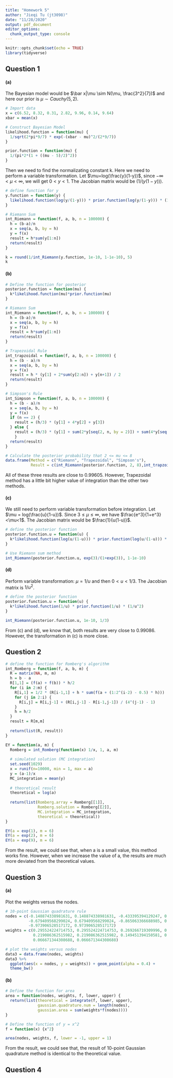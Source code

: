 ```yaml
---
title: "Homework 5"
author: "Jieqi Tu (jt3098)"
date: "11/28/2020"
output: pdf_document
editor_options: 
  chunk_output_type: console
---
```


```r
knitr::opts_chunk$set(echo = TRUE)
library(tidyverse)
```

## Question 1

#### (a)
The Bayesian model would be $\bar x|\mu \sim N(\mu, \frac{3^2}{7})$ and here our prior is $\mu \sim Cauchy(5,2)$.
```r
# Import data
x = c(6.52, 8.32, 0.31, 2.82, 9.96, 0.14, 9.64)
xbar = mean(x)

# Construct Bayesian Model
likelihood.function = function(mu) {
  1/sqrt(2*pi*9/7) * exp(-(xbar - mu)^2/(2*9/7))
}

prior.function = function(mu) {
  1/(pi*2*(1 + ((mu - 5)/2)^2))
}
```

Then we need to find the normalizating constant k. Here we need to perform a variable transformation.
Let $\mu=log(\frac{y}{1-y})$, since $-\infty<\mu<\infty$, we will get $0<y<1$.
The Jacobian matrix would be $(1/(y(1-y)))$.
```r
# define function for y
y.function = function(y) {
  likelihood.function(log(y/(1-y))) * prior.function(log(y/(1-y))) * (1/(y*(1-y)))
}

# Riemann Sum
int_Riemann = function(f, a, b, n = 100000) {
  h = (b-a)/n
  x = seq(a, b, by = h)
  y = f(x)
  result = h*sum(y[1:n])
  return(result)
}

k = round(1/int_Riemann(y.function, 1e-10, 1-1e-10), 5)
k
```

#### (b)
```r
# Define the function for posterior
posterior.function = function(mu) {
  k*likelihood.function(mu)*prior.function(mu)
}

# Riemann Sum
int_Riemann = function(f, a, b, n = 100000) {
  h = (b-a)/n
  x = seq(a, b, by = h)
  y = f(x)
  result = h*sum(y[1:n])
  return(result)
}

# Trapezoidal Rule
int_trapzoidal = function(f, a, b, n = 100000) {
  h = (b - a)/n
  x = seq(a, b, by = h)
  y = f(x)
  result = h * (y[1] + 2*sum(y[2:n]) + y[n+1]) / 2
  return(result) 
}

# Simpson's Rule
int_Simpson = function(f, a, b, n = 100000) { 
  h = (b - a)/n
  x = seq(a, b, by = h)
  y = f(x)
  if (n == 2) {
    result = (h/3) * (y[1] + 4*y[2] + y[3])
  } else {
    result = (h/3) * (y[1] + sum(2*y[seq(2, n, by = 2)]) + sum(4*y[seq(3, n-1, by = 2)]) + y[n+1])
    }
  return(result)
}

# Calculate the posterior probability that 2 <= mu <= 8
data.frame(Method = c("Riemann", "Trapezoidal", "Simpson's"),
           Result = c(int_Riemann(posterior.function, 2, 8),int_trapzoidal(posterior.function, 2, 8), int_Simpson(posterior.function, 2, 8)))
```

All of these three results are close to 0.99605. However, Trapezoidal method has a little bit higher value of integration than the other two methods.

#### (c)
We still need to perform variable transformation before integration.
Let $\mu = log(\frac{u}{1-u})$. Since $3 \le\mu \le \infty$, we have $\frac{e^3}{1+e^3}<\mu<1$. The Jacobian matrix would be $\frac{1}{u(1-u)}$.
```r
# define the posterior function
posterior.function.u = function(u) {
  k*likelihood.function(log(u/(1-u))) * prior.function(log(u/(1-u))) * (1/(u*(1-u)))
}

# Use Riemann sum method
int_Riemann(posterior.function.u, exp(3)/(1+exp(3)), 1-1e-10)
```

#### (d)
Perform variable transformation: $\mu = 1/u$ and then $0<u<1/3$. The Jacobian matrix is $1/u^2$.
```r
# define the posterior function
posterior.function.u = function(u) {
  k*likelihood.function(1/u) * prior.function(1/u) * (1/u^2)
}

int_Riemann(posterior.function.u, 1e-10, 1/3)
```

From (c) and (d), we know that, both results are very close to 0.99086. However, the transformation in (c) is more close.

## Question 2
```r
# define the function for Romberg's algorithm
int_Romberg = function(f, a, b, m) {
  R = matrix(NA, m, m)
  h = b - a
  R[1,1] = (f(a) + f(b)) * h/2
  for (i in 2:m) { 
    R[i,1] = 1/2 * (R[i-1,1] + h * sum(f(a + (1:2^(i-2) - 0.5) * h)))
    for (j in 2:i) { 
      R[i,j] = R[i,j-1] + (R[i,j-1] - R[i-1,j-1]) / (4^(j-1) - 1)
    } 
    h = h/2
  }
  result = R[m,m]
  
  return(list(R, result))
}

EY = function(a, m) {
  Romberg = int_Romberg(function(x) 1/x, 1, a, m)
  
  # simulated solution (MC integration)
  set.seed(1029)
  x = runif(n=10000, min = 1, max = a)
  y = (a-1)/x
  MC_integration = mean(y)
  
  # theoretical result
  theoretical = log(a)
  
  return(list(Romberg.array = Romberg[[1]],
              Romberg.solution = Romberg[[2]],
              MC.integration = MC_integration,
              theoretical = theoretical))
}

EY(a = exp(1), m = 6)
EY(a = exp(2), m = 6)
EY(a = exp(9), m = 6)
```

From the result, we could see that, when a is a small value, this method works fine. However, when we increase the value of a, the results are much more deviated from the theoretical values.

## Question 3

#### (a)
Plot the weights versus the nodes.
```r
# 10-point Gaussian quadrature rule
nodes = c(-0.148874338981631, 0.148874338981631, -0.433395394129247, 0.433395394129247, 
          -0.679409568299024, 0.679409568299024, -0.865063366688985, 0.865063366688985, 
          -0.973906528517172, 0.973906528517172)
weights = c(0.295524224714753, 0.295524224714753, 0.269266719309996, 0.269266719309996, 
            0.219086362515982, 0.219086362515982, 0.149451394150581, 0.149451394150581, 
            0.066671344308688, 0.066671344308688)

# plot the weights versus nodes
data3 = data.frame(nodes, weights)
data3 %>% 
  ggplot(aes(x = nodes, y = weights)) + geom_point(alpha = 0.4) +
  theme_bw()
```

#### (b)
```r
# Define the function for area
area = function(nodes, weights, f, lower, upper) {
  return(list(theoretical = integrate(f, lower, upper),
              gaussian.quadrature.num = length(nodes),
              gaussian.area = sum(weights*f(nodes))))
}

# Define the function of y = x^2
f = function(x) {x^2}

area(nodes, weights, f, lower = -1, upper = 1)
```

From the result, we could see that, the result of 10-point Gaussian quadrature method is identical to the theoretical value.

## Question 4
